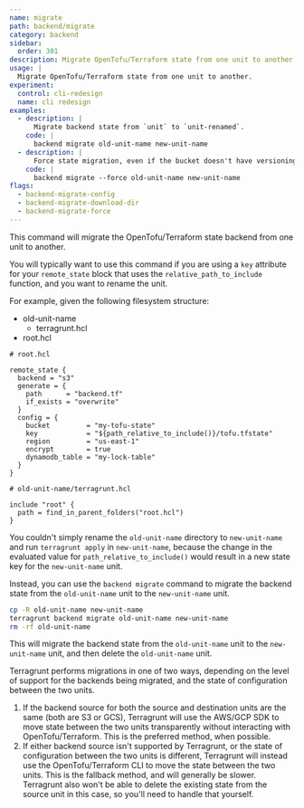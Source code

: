 ```yaml
---
name: migrate
path: backend/migrate
category: backend
sidebar:
  order: 301
description: Migrate OpenTofu/Terraform state from one unit to another.
usage: |
  Migrate OpenTofu/Terraform state from one unit to another.
experiment:
  control: cli-redesign
  name: cli redesign
examples:
  - description: |
      Migrate backend state from `unit` to `unit-renamed`.
    code: |
      backend migrate old-unit-name new-unit-name
  - description: |
      Force state migration, even if the bucket doesn't have versioning enabled.
    code: |
      backend migrate --force old-unit-name new-unit-name
flags:
  - backend-migrate-config
  - backend-migrate-download-dir
  - backend-migrate-force
---
```



This command will migrate the OpenTofu/Terraform state backend from one unit to another.

You will typically want to use this command if you are using a `key` attribute for your `remote_state` block that uses the `relative_path_to_include` function, and you want to rename the unit.

For example, given the following filesystem structure:

<FileTree>

- old-unit-name
  - terragrunt.hcl
- root.hcl

</FileTree>

```hcl
# root.hcl

remote_state {
  backend = "s3"
  generate = {
    path      = "backend.tf"
    if_exists = "overwrite"
  }
  config = {
    bucket         = "my-tofu-state"
    key            = "${path_relative_to_include()}/tofu.tfstate"
    region         = "us-east-1"
    encrypt        = true
    dynamodb_table = "my-lock-table"
  }
}
```

```hcl
# old-unit-name/terragrunt.hcl

include "root" {
  path = find_in_parent_folders("root.hcl")
}
```

You couldn't simply rename the `old-unit-name` directory to `new-unit-name` and run `terragrunt apply` in `new-unit-name`, because the change in the evaluated value for `path_relative_to_include()` would result in a new state key for the `new-unit-name` unit.

Instead, you can use the `backend migrate` command to migrate the backend state from the `old-unit-name` unit to the `new-unit-name` unit.

```bash
cp -R old-unit-name new-unit-name
terragrunt backend migrate old-unit-name new-unit-name
rm -rf old-unit-name
```

This will migrate the backend state from the `old-unit-name` unit to the `new-unit-name` unit, and then delete the `old-unit-name` unit.

Terragrunt performs migrations in one of two ways, depending on the level of support for the backends being migrated, and the state of configuration between the two units.

1. If the backend source for both the source and destination units are the same (both are S3 or GCS), Terragrunt will use the AWS/GCP SDK to move state between the two units transparently without interacting with OpenTofu/Terraform. This is the preferred method, when possible.
2. If either backend source isn't supported by Terragrunt, or the state of configuration between the two units is different, Terragrunt will instead use the OpenTofu/Terraform CLI to move the state between the two units. This is the fallback method, and will generally be slower. Terragrunt also won't be able to delete the existing state from the source unit in this case, so you'll need to handle that yourself.
